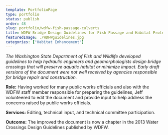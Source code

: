 ```yaml
---
template: PortfolioPage
type: portfolio
status: publish
order: 48
slug: portfolio/wdfw-fish-passage-culverts
title: WDFW Bridge Design Guidelines for Fish Passage and Habitat Protection
featuredImage: ./WDFWguidelines.jpg
categories: ["Habitat Enhancement"]
---
```


_The Washington State Department of Fish and Wildlife developed guidelines to help hydraulic engineers and geomorphologists design bridge crossings that will preserve aquatic habitat or minimize impact. Early draft versions of the document were not well received by agencies responsible for bridge repair and construction._  
  
**Role:** Having worked for many public works officials and also with the WDFW staff member responsible for preparing the guidelines, Jeff volunteered to edit the document and provide input to help address the concerns raised by public works officials.  
  
**Services:** Editing, technical input, and technical committee participation.  
  
**Outcome:** The improved the document is now a chapter in the 2013 Water Crossings Design Guidelines published by WDFW.